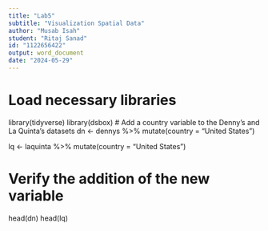 ---
title: "Lab5"
subtitle: "Visualization Spatial Data"
author: "Musab Isah"
student: "Ritaj Sanad"
id: "1122656422"
output: word_document
date: "2024-05-29"
---
# Load necessary libraries
library(tidyverse)
library(dsbox)
# Add a country variable to the Denny’s and La Quinta’s datasets
dn <- dennys %>%
  mutate(country = "United States")

lq <- laquinta %>%
  mutate(country = "United States")

# Verify the addition of the new variable
head(dn)
head(lq)
